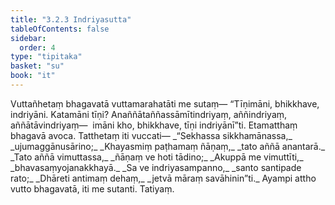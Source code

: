 ```yaml
---
title: "3.2.3 Indriyasutta"
tableOfContents: false
sidebar:
  order: 4
type: "tipitaka"
basket: "su"
book: "it"
---
```



<DynamicBreadcrumb />

<Division number="62" book="it" bookNo="18" page="231">

<Paragraph number="399" book="it">
Vuttañhetaṃ bhagavatā vuttamarahatāti me sutaṃ—
</Paragraph>

<Paragraph number="400" book="it">
“Tīṇimāni, bhikkhave, indriyāni. Katamāni tīṇi? Anaññātaññassāmītindriyaṃ, aññindriyaṃ, aññātāvindriyaṃ—  imāni kho, bhikkhave, tīṇi indriyānī”ti. Etamatthaṃ bhagavā avoca. Tatthetaṃ iti vuccati—
</Paragraph>

<Paragraph number="401" type="verses" book="it">
_“Sekhassa sikkhamānassa,_  
_ujumaggānusārino;_  
_Khayasmiṃ paṭhamaṃ ñāṇaṃ,_  
_tato aññā anantarā._  

</Paragraph>

<Paragraph number="402" type="verses" book="it">
_Tato aññā vimuttassa,_  
_ñāṇaṃ ve hoti tādino;_  
_Akuppā me vimuttīti,_  
_bhavasaṃyojanakkhayā._  

</Paragraph>

<Paragraph number="403" type="verses" book="it">
_Sa ve indriyasampanno,_  
_santo santipade rato;_  
_Dhāreti antimaṃ dehaṃ,_  
_jetvā māraṃ savāhinin”ti._  

</Paragraph>

<Paragraph number="404" book="it">
Ayampi attho vutto bhagavatā, iti me sutanti.

</Paragraph>
</Division>

<Paragraph number="405" type="center" book="it">
Tatiyaṃ.
</Paragraph>